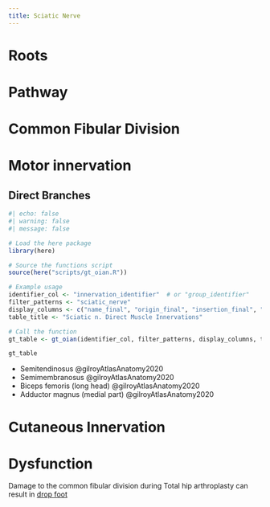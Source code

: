 ```yaml
---
title: Sciatic Nerve
---
```



# Roots

# Pathway

# Common Fibular Division {#common-fibular-division}

# Motor innervation

## Direct Branches

```r
#| echo: false
#| warning: false
#| message: false

# Load the here package
library(here)

# Source the functions script
source(here("scripts/gt_oian.R"))

# Example usage
identifier_col <- "innervation_identifier"  # or "group_identifier"
filter_patterns <- "sciatic_nerve"
display_columns <- c("name_final", "origin_final", "insertion_final", "innervation_final", "action_final")
table_title <- "Sciatic n. Direct Muscle Innervations"

# Call the function
gt_table <- gt_oian(identifier_col, filter_patterns, display_columns, table_title)

gt_table
```

- Semitendinosus @gilroyAtlasAnatomy2020
- Semimembranosus @gilroyAtlasAnatomy2020
- Biceps femoris (long head) @gilroyAtlasAnatomy2020
- Adductor magnus (medial part) @gilroyAtlasAnatomy2020

# Cutaneous Innervation

# Dysfunction


Damage to the common fibular division during Total hip arthroplasty can result in [drop foot]({{< var ref-drop-foot.path >}})